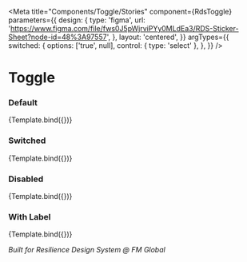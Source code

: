
<Meta
  title="Components/Toggle/Stories"
  component={RdsToggle}
  parameters={{
    design: {
      type: 'figma',
      url: 'https://www.figma.com/file/fws0J5pWjrviPYy0MLdEa3/RDS-Sticker-Sheet?node-id=48%3A97557',
    },
    layout: 'centered',
  }}
  argTypes={{
    switched: {
      options: ['true', null],
      control: { type: 'select' },
    },
  }}
/>


# Toggle

### Default

<Canvas>
  <Story
    name="Default"
    args={{
      label: 'Toggle Label',
    }}
  >
    {Template.bind({})}
  </Story>
</Canvas>

### Switched

<Canvas>
  <Story
    name="Switched"
    args={{
      label: 'Toggle Label',
      switched: 'true',
    }}
  >
    {Template.bind({})}
  </Story>
</Canvas>

### Disabled

<Canvas>
  <Story
    name="Disabled"
    args={{
      label: 'Toggle Label',
      disabled: true,
    }}
  >
    {Template.bind({})}
  </Story>
</Canvas>

### With Label

<Canvas>
  <Story
    name="With Label"
    args={{
      label: 'Toggle Label',
    }}
  >
    {Template.bind({})}
  </Story>
</Canvas>

_Built for Resilience Design System @ FM Global_
